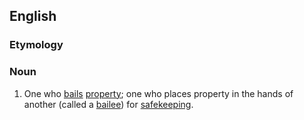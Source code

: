 ==English==

===Etymology===
{{suffix|en|bail|or}}

===Noun===
{{en-noun}}

# {{lb|en|legal}} One who [[bail]]s [[property]]; one who places property in the hands of another (called a [[bailee]]) for [[safekeeping]].